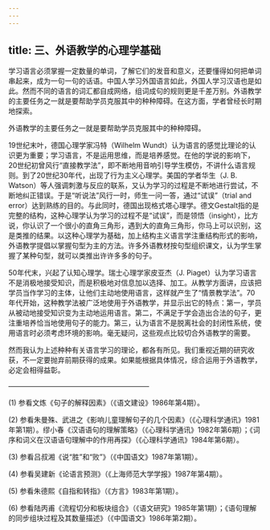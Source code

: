 ```yaml
---
---
---
```

title: 三、外语教学的心理学基础
---




学习语言必须掌握一定数量的单词，了解它们的发音和意义，还要懂得如何把单词串起来，成为一句一句的话语。中国人学习外国语言如此，外国人学习汉语也是如此。然而不同的语言的词汇都自成网络，组词成句的规则更是千差万别。外语教学的主要任务之一就是要帮助学员克服其中的种种障碍。在这方面，学者曾经长时期地探索。

外语教学的主要任务之一就是要帮助学员克服其中的种种障碍。



19世纪末叶，德国心理学家冯特（Wilhelm Wundt）认为语言的感觉比理论的认识更为重要；学习语言，不是运用思维，而是培养感觉。在他的学说的影响下，20世纪初曾风行“直接教学法”，即不断地用音响引导学生模仿，不讲什么语言规则。到了20世纪30年代，出现了行为主义心理学。美国的学者华生（J. B. Watson）等人强调刺激与反应的联系，又认为学习的过程是不断地进行尝试，不断地纠正错误。于是“听说法”风行一时，师生一问一答，通过“试误”（trial and error）达到熟练的目的。与此同时，德国出现格式塔心理学。德文Gestalt指的是完整的结构，这种心理学认为学习的过程不是“试误”，而是领悟（insight），比方说，你认识了一个很小的直角三角形，遇到大的直角三角形，你马上可以识别，这是类推的结果。以这种心理学为基础，加上结构主义语言学注重结构形式的影响，外语教学提倡以掌握句型为主的方法。许多外语教材按句型组织课文，认为学生掌握了某种句型，就可以类推出许许多多的句子。

50年代末，兴起了认知心理学。瑞士心理学家皮亚杰（J. Piaget）认为学习语言不是消极地接受知识，而是积极地对信息加以选择、加工。从教学方面讲，应该把学员当作学习的主体，让他们主动地使用语言，这样就产生了“情景教学法”。70年代开始，这种教学法被广泛地使用于外语教学，并显示出它的特点：第一，学员从被动地接受知识变为主动地运用语言。第二，不满足于学会造出合法的句子，更注重培养恰当地使用句子的能力。第三，认为语言不是脱离社会的封闭性系统，使用语言时必须考虑环境的影响。毫无疑问，这些观点比较切合外语教学的需要。

然而我认为上述种种有关语言学习的理论，都各有所见。我们重视近期的研究收获，不一定要抛弃前期获得的成果。如果能根据具体情况，综合运用于外语教学，必定会相得益彰。



————————————————————

(1) 参看文炼《句子的解释因素》（《语文建设》1986年第4期）。

(2) 参看朱曼殊、武进之《影响儿童理解句子的几个因素》（《心理科学通讯》1981年第1期）。缪小春《汉语语句的理解策略》（《心理科学通讯》1982年第6期）；《词序和词义在汉语语句理解中的作用再探》（《心理科学通讯》1984年第6期）。

(3) 参看吕叔湘《说“胜”和“败”》（《中国语文》1987年第1期）。

(4) 参看吴建新《论语言预测》（《上海师范大学学报》1987年第4期）。

(5) 参看朱德熙《自指和转指》（《方言》1983年第1期）。

(6) 参看陆丙甫《流程切分和板块组合》（《语文研究》1985年第1期）；《语句理解的同步组块过程及其数量描述》（《中国语文》1986年第2期）。